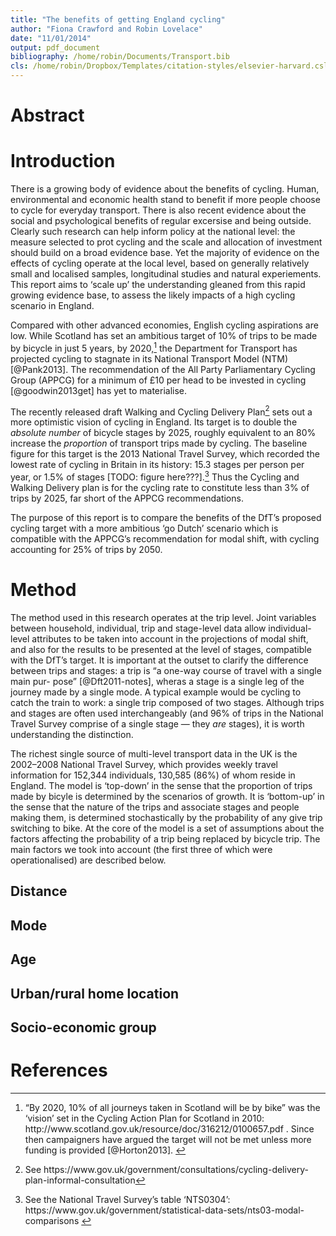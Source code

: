 ```yaml
---
title: "The benefits of getting England cycling"
author: "Fiona Crawford and Robin Lovelace"
date: "11/01/2014"
output: pdf_document
bibliography: /home/robin/Documents/Transport.bib
cls: /home/robin/Dropbox/Templates/citation-styles/elsevier-harvard.csl"
---
```


# Abstract



# Introduction

There is a growing body of evidence about the benefits of cycling. Human, environmental and economic health stand to benefit if more people choose to cycle for everyday transport. There is also recent evidence about the social and psychological benefits of regular excersise and being outside. Clearly such research can help inform policy at the national level: the measure selected to prot cycling and the scale and allocation of investment should build on a broad evidence base.
Yet the majority of evidence on the effects of cycling operate at the local level, based on generally relatively small and localised samples, longitudinal studies and natural experiements.
This report aims to 'scale up' the understanding gleaned from this rapid growing evidence base, to assess the likely impacts of a high cycling scenario in England.

Compared with other advanced economies, English cycling aspirations are low. While Scotland has set an ambitious target of 10% of trips to be made by bicycle in just 5 years, by 2020,^["By 2020,
10% of all journeys taken in Scotland will be
by bike" was the 'vision' set in the Cycling Action Plan for Scotland in 2010: http://www.scotland.gov.uk/resource/doc/316212/0100657.pdf . Since then campaigners have argued the target will not be met unless more funding is provided [@Horton2013]. ] 
the Department for Transport has projected cycling to stagnate in its National Transport Model (NTM) [@Pank2013]. The recommendation of the All Party Parliamentary Cycling Group (APPCG) for a minimum of £10 per head to be invested in cycling [@goodwin2013get] has yet to materialise.

The recently released draft Walking and Cycling Delivery Plan^[See https://www.gov.uk/government/consultations/cycling-delivery-plan-informal-consultation] sets out a more optimistic vision of cycling in England. Its target is to double the *absolute number* of bicycle stages by 2025, roughly equivalent to an 80% increase the *proportion* of transport trips made by cycling. The baseline figure for this target is the 2013 National Travel Survey, which recorded the lowest rate of cycling in Britain in its history: 15.3 stages per person per year, or 1.5% of stages [TODO: figure here???].^[See the National Travel Survey's table 'NTS0304': https://www.gov.uk/government/statistical-data-sets/nts03-modal-comparisons ] Thus the Cycling and Walking Delivery plan is for the cycling rate to constitute less than 3% of trips by 2025, far short of the APPCG recommendations.  

The purpose of this report is to compare the benefits of the DfT's proposed cycling target with a more ambitious 'go Dutch' scenario which is compatible with the APPCG's recommendation for modal shift, with cycling accounting for 25% of trips by 2050.

# Method

The method used in this research operates at the trip level. Joint variables between household, individual, trip and stage-level data allow individual-level attributes to be taken into account in the projections of modal shift, and also for the results to be presented at the level of stages, compatible with the DfT's target. It is important at the outset to clarify the difference between trips and stages: a trip is “a one-way course of travel with a single main pur- pose” [@Dft2011-notes], wheras a stage is a single leg of the journey made by a single mode. A typical example would be cycling to catch the train to work: a single trip composed of two stages. Although trips and stages are often used interchangeably (and 96% of trips in the National Travel Survey comprise of a single stage --- they *are* stages), it is worth understanding the distinction.

The richest single source of multi-level transport data in the UK is the 2002--2008 National Travel Survey, which provides weekly travel information for 152,344 individuals, 130,585 (86%) of whom reside in England.
The model is 'top-down' in the sense that the proportion of trips made by bicyle is determined by the scenarios of growth. It is 'bottom-up' in the sense that the nature of the trips and associate stages and people making them, is determined stochastically by the probability of any give trip switching to bike. At the core of the model is a set of assumptions about the factors affecting the probability of a trip being replaced by bicycle trip. The main factors we took into account (the first three of which were operationalised) are described below.

## Distance

## Mode

## Age

## Urban/rural home location

## Socio-economic group


# References
